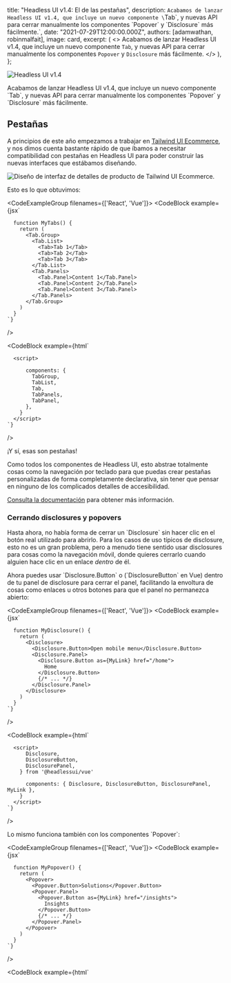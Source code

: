 
  title: "Headless UI v1.4: El de las pestañas",
  description: `Acabamos de lanzar Headless UI v1.4, que incluye un nuevo componente \`Tab\`, y nuevas API para cerrar manualmente los componentes \`Popover\` y \`Disclosure\` más fácilmente.`,
  date: "2021-07-29T12:00:00.000Z",
  authors: [adamwathan, robinmalfait],
  image: card,
  excerpt: (
    <>
      Acabamos de lanzar Headless UI v1.4, que incluye un nuevo componente <code>Tab</code>, y nuevas API para
      cerrar manualmente los componentes <code>Popover</code> y <code>Disclosure</code> más fácilmente.
    </>
  ),
};

<Link href="https://headlessui.dev">
  <Image alt="Headless UI v1.4" src={banner} />
</Link>

Acabamos de lanzar Headless UI v1.4, que incluye un nuevo componente \`Tab\`, y nuevas API para cerrar manualmente los componentes \`Popover\` y \`Disclosure\` más fácilmente.

## Pestañas

A principios de este año empezamos a trabajar en [Tailwind UI Ecommerce](https://tailwindui.com/ecommerce), y nos dimos cuenta bastante rápido de que íbamos a necesitar compatibilidad con pestañas en Headless UI para poder construir las nuevas interfaces que estábamos diseñando.

<Link href="https://tailwindui.com/ecommerce">
  <Image alt="Diseño de interfaz de detalles de producto de Tailwind UI Ecommerce." src={ecommerceScreenie} />
</Link>

Esto es lo que obtuvimos:

<CodeExampleGroup filenames={['React', 'Vue']}>
  <CodeBlock
    example={jsx`

      function MyTabs() {
        return (
          <Tab.Group>
            <Tab.List>
              <Tab>Tab 1</Tab>
              <Tab>Tab 2</Tab>
              <Tab>Tab 3</Tab>
            </Tab.List>
            <Tab.Panels>
              <Tab.Panel>Content 1</Tab.Panel>
              <Tab.Panel>Content 2</Tab.Panel>
              <Tab.Panel>Content 3</Tab.Panel>
            </Tab.Panels>
          </Tab.Group>
        )
      }
    `}

/>

  <CodeBlock
    example={html`
      <template>
        <TabGroup>
          <TabList>
            <Tab>Tab 1</Tab>
            <Tab>Tab 2</Tab>
            <Tab>Tab 3</Tab>
          </TabList>
          <TabPanels>
            <TabPanel>Content 1</TabPanel>
            <TabPanel>Content 2</TabPanel>
            <TabPanel>Content 3</TabPanel>
          </TabPanels>
        </TabGroup>
      </template>

      <script>

          components: {
            TabGroup,
            TabList,
            Tab,
            TabPanels,
            TabPanel,
          },
        }
      </script>
    `}

/>

</CodeExampleGroup>

¡Y sí, esas son pestañas!

Como todos los componentes de Headless UI, esto abstrae totalmente cosas como la navegación por teclado para que puedas crear pestañas personalizadas de forma completamente declarativa, sin tener que pensar en ninguno de los complicados detalles de accesibilidad.

[Consulta la documentación](https://headlessui.dev/react/tabs) para obtener más información.

### Cerrando disclosures y popovers

Hasta ahora, no había forma de cerrar un \`Disclosure\` sin hacer clic en el botón real utilizado para abrirlo. Para los casos de uso típicos de disclosure, esto no es un gran problema, pero a menudo tiene sentido usar disclosures para cosas como la navegación móvil, donde quieres cerrarlo cuando alguien hace clic en un enlace _dentro_ de él.

Ahora puedes usar \`Disclosure.Button\` o (\`DisclosureButton\` en Vue) dentro de tu panel de disclosure para cerrar el panel, facilitando la envoltura de cosas como enlaces u otros botones para que el panel no permanezca abierto:

<CodeExampleGroup filenames={['React', 'Vue']}>
  <CodeBlock
    example={jsx`

      function MyDisclosure() {
        return (
          <Disclosure>
            <Disclosure.Button>Open mobile menu</Disclosure.Button>
            <Disclosure.Panel>
              <Disclosure.Button as={MyLink} href="/home">
                Home
              </Disclosure.Button>
              {/* ... */}
            </Disclosure.Panel>
          </Disclosure>
        )
      }
    `}

/>

  <CodeBlock
    example={html`
      <template>
        <Disclosure>
          <DisclosureButton>Open mobile menu</DisclosureButton>
          <DisclosurePanel>
            <DisclosureButton :as="MyLink" href="/home">Home</DisclosureButton>
            <!-- ... -->
          </DisclosurePanel>
        </Disclosure>
      </template>

      <script>
          Disclosure,
          DisclosureButton,
          DisclosurePanel,
        } from '@headlessui/vue'

          components: { Disclosure, DisclosureButton, DisclosurePanel, MyLink },
        }
      </script>
    `}

/>

</CodeExampleGroup>

Lo mismo funciona también con los componentes \`Popover\`:

<CodeExampleGroup filenames={['React', 'Vue']}>
  <CodeBlock
    example={jsx`

      function MyPopover() {
        return (
          <Popover>
            <Popover.Button>Solutions</Popover.Button>
            <Popover.Panel>
              <Popover.Button as={MyLink} href="/insights">
                Insights
              </Popover.Button>
              {/* ... */}
            </Popover.Panel>
          </Popover>
        )
      }
    `}

/>

  <CodeBlock
    example={html`
      <template>
        <Popover>
          <PopoverButton>Solutions</PopoverButton>

          <PopoverPanel>
            <PopoverButton :as="MyLink" href="/insights">Insights</PopoverButton>
            <!-- ... -->
          </PopoverPanel>
        </Popover>
      </template>

      <script>

          components: { Popover, PopoverButton, PopoverPanel, MyLink },
        }
      </script>
    `}

/>

</CodeExampleGroup>

Si necesitas un control más preciso, también pasamos una función \`close\` a través de la render prop/scoped slot, para que puedas cerrar imperativamente el panel cuando lo necesites:

<CodeExampleGroup filenames={['React', 'Vue']}>
  <CodeBlock
    example={jsx`

      function MyPopover() {
        return (
          <Popover>
            <Popover.Button>Terms</Popover.Button>
            <Popover.Panel>
              {({ close }) => (
                <button
                  onClick={async () => {
                    await fetch('/accept-terms', { method: 'POST' })
                    close()
                  }}
                >
                  Read and accept
                </button>
              )}
            </Popover.Panel>
          </Popover>
        )
      }
    `}

/>

  <CodeBlock
    example={html`
      <template>
        <Popover>
          <PopoverButton>Solutions</PopoverButton>

          <PopoverPanel v-slot="{ close }">
            <button @click="accept(close)">Read and accept</button>
          </PopoverPanel>
        </Popover>
      </template>

      <script>

          components: { Popover, PopoverButton, PopoverPanel },
          setup() {
            return {
              accept: async (close) => {
                await fetch('/accept-terms', { method: 'POST' })
                close()
              },
            }
          },
        }
      </script>
    `}

/>

</CodeExampleGroup>

Para obtener más detalles, consulta la documentación actualizada de [Popover](https://headlessui.dev/react/popover#closing-popovers-manually) y [Disclosure](https://headlessui.dev/react/disclosure#closing-disclosures-manually).

## Pruébalo

Headless UI v1.4 es una actualización menor, por lo que no hay cambios disruptivos. Para actualizar, simplemente instala la última versión a través de npm:

```sh
# Para React
npm install @headlessui/react

# Para Vue
npm install @headlessui/vue
```

Consulta [el sitio web oficial](https://headlessui.dev) para obtener la documentación más reciente y echa un vistazo a [Tailwind UI](https://tailwindui.com) si quieres jugar con toneladas de ejemplos estilizados.

¿Listo para probarlo? <Link href="https://headlessui.dev">Visita el sitio web de Headless UI →</Link>
